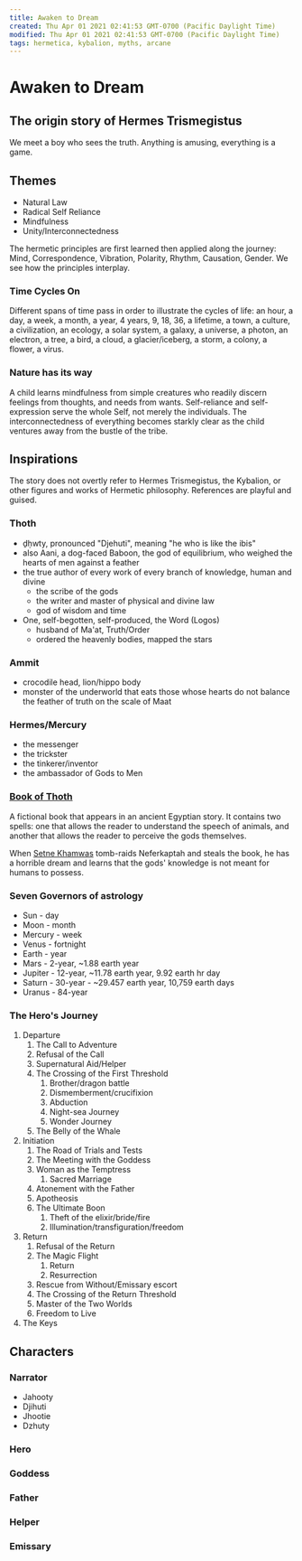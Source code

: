 ```yaml
---
title: Awaken to Dream
created: Thu Apr 01 2021 02:41:53 GMT-0700 (Pacific Daylight Time)
modified: Thu Apr 01 2021 02:41:53 GMT-0700 (Pacific Daylight Time)
tags: hermetica, kybalion, myths, arcane
---
```


# Awaken to Dream

## The origin story of Hermes Trismegistus

We meet a boy who sees the truth. Anything is amusing, everything is a game.

## Themes

- Natural Law
- Radical Self Reliance
- Mindfulness
- Unity/Interconnectedness

The hermetic principles are first learned then applied along the journey: Mind, Correspondence, Vibration, Polarity, Rhythm, Causation, Gender. We see how the principles interplay.

### Time Cycles On

Different spans of time pass in order to illustrate the cycles of life: an hour, a day, a week, a month, a year, 4 years, 9, 18, 36, a lifetime, a town, a culture, a civilization, an ecology, a solar system, a galaxy, a universe, a photon, an electron, a tree, a bird, a cloud, a glacier/iceberg, a storm, a colony, a flower, a virus.

### Nature has its way

A child learns mindfulness from simple creatures who readily discern feelings from thoughts, and needs from wants. Self-reliance and self-expression serve the whole Self, not merely the individuals. The interconnectedness of everything becomes starkly clear as the child ventures away from the bustle of the tribe.

## Inspirations

The story does not overtly refer to Hermes Trismegistus, the Kybalion, or other figures and works of Hermetic philosophy. References are playful and guised.

### Thoth

- ḏḥwty, pronounced "Djehuti", meaning "he who is like the ibis"
- also Aani, a dog-faced Baboon, the god of equilibrium, who weighed the hearts of men against a feather
- the true author of every work of every branch of knowledge, human and divine
  - the scribe of the gods
  - the writer and master of physical and divine law
  - god of wisdom and time
- One, self-begotten, self-produced, the Word (Logos)
  - husband of Ma'at, Truth/Order
  - ordered the heavenly bodies, mapped the stars

### Ammit

- crocodile head, lion/hippo body
- monster of the underworld that eats those whose hearts do not balance the feather of truth on the scale of Maat

### Hermes/Mercury

- the messenger
- the trickster
- the tinkerer/inventor
- the ambassador of Gods to Men

### [Book of Thoth](https://www.wikiwand.com/en/Book_of_Thoth)

A fictional book that appears in an ancient Egyptian story. It contains two spells: one that allows the reader to understand the speech of animals, and another that allows the reader to perceive the gods themselves.

When [Setne Khamwas](https://www.wikiwand.com/en/Khaemweset) tomb-raids Neferkaptah and steals the book, he has a horrible dream and learns that the gods' knowledge is not meant for humans to possess.

### Seven Governors of astrology

- Sun - day
- Moon - month
- Mercury - week
- Venus - fortnight
- Earth - year
- Mars - 2-year, ~1.88 earth year
- Jupiter - 12-year, ~11.78 earth year, 9.92 earth hr day
- Saturn - 30-year - ~29.457 earth year, 10,759 earth days
- Uranus - 84-year

### The Hero's Journey

1. Departure
   1. The Call to Adventure
   2. Refusal of the Call
   3. Supernatural Aid/Helper
   4. The Crossing of the First Threshold
      1. Brother/dragon battle
      2. Dismemberment/crucifixion
      3. Abduction
      4. Night-sea Journey
      5. Wonder Journey
   5. The Belly of the Whale
2. Initiation
   1. The Road of Trials and Tests
   2. The Meeting with the Goddess
   3. Woman as the Temptress
      1. Sacred Marriage
   4. Atonement with the Father
   5. Apotheosis
   6. The Ultimate Boon
      1. Theft of the elixir/bride/fire
      2. Illumination/transfiguration/freedom
3. Return
   1. Refusal of the Return
   2. The Magic Flight
      1. Return
      2. Resurrection
   3. Rescue from Without/Emissary escort
   4. The Crossing of the Return Threshold
   5. Master of the Two Worlds
   6. Freedom to Live
4. The Keys

## Characters

### Narrator

- Jahooty
- Djihuti
- Jhootie
- Dzhuty

### Hero

### Goddess

### Father

### Helper

### Emissary
